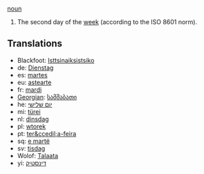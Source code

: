 [[noun]]

#The second day of the [[week]] (according to the ISO 8601 norm).

==Translations==
*Blackfoot: [[Isttsinaiksistsiko]]
*de: [[Dienstag]]
*es: [[martes]]
*eu: [[astearte]]
*fr: [[mardi]]
*[[Georgian]]: [[სამშაბათი]]
*he: [[יום שלישי]]
*mi: [[türei]]
*nl: [[dinsdag]]
*pl: [[wtorek]]
*pt: [[ter&ccedil;a-feira]]
*sq: [[e martë]]
*sv: [[tisdag]]
*Wolof: [[Talaata]]
*yi: [[דינסטיק]]